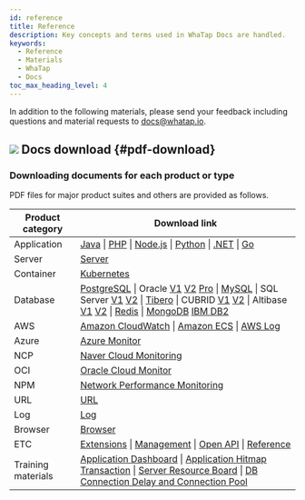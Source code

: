 ```yaml
---
id: reference
title: Reference
description: Key concepts and terms used in WhaTap Docs are handled.
keywords:
  - Reference
  - Materials
  - WhaTap
  - Docs
toc_max_heading_level: 4
---
```


In addition to the following materials, please send your feedback including questions and material requests to docs@whatap.io.


<DocCardList/>

## ![](/img/ic-pdf-download.svg) Docs download {#pdf-download}

### Downloading documents for each product or type

PDF files for major product suites and others are provided as follows.

<div class='download-pdf'>

| Product category   | Download link                                                                                                                                                                                                                                                                                                                                                                                                                                                                                                                                                                                                                                                                                                                                                                                                                                                                                                                                                                                                                                                                                                                                                                                                                                                                                                                                                                                                                                                                                                                                                                                 |
| ------------------ | --------------------------------------------------------------------------------------------------------------------------------------------------------------------------------------------------------------------------------------------------------------------------------------------------------------------------------------------------------------------------------------------------------------------------------------------------------------------------------------------------------------------------------------------------------------------------------------------------------------------------------------------------------------------------------------------------------------------------------------------------------------------------------------------------------------------------------------------------------------------------------------------------------------------------------------------------------------------------------------------------------------------------------------------------------------------------------------------------------------------------------------------------------------------------------------------------------------------------------------------------------------------------------------------------------------------------------------------------------------------------------------------------------------------------------------------------------------------------------------------------------------------------------------------------------------------------------------------- |
| Application        | [Java](https://github.com/whatap/whatap-docs/releases/download/v2.13.0%40en/whatap-apm-java-monitoring-en.pdf) \| [PHP](https://github.com/whatap/whatap-docs/releases/download/v2.13.0%40en/whatap-apm-php-monitoring-en.pdf) \| [Node.js](https://github.com/whatap/whatap-docs/releases/download/v2.13.0%40en/whatap-apm-nodejs-monitoring-en.pdf) \| [Python](https://github.com/whatap/whatap-docs/releases/download/v2.13.0%40en/whatap-apm-python-monitoring-en.pdf) \| [.NET](https://github.com/whatap/whatap-docs/releases/download/v2.13.0%40en/whatap-apm-dotnet-monitoring-en.pdf) \| [Go](https://github.com/whatap/whatap-docs/releases/download/v2.13.0%40en/whatap-apm-go-monitoring-en.pdf)                                                                                                                                                                                                                                                                                                                                                                                                                                                                                                                                                                                                                                                                                                                                                                                                                                                                                                                                 |
| Server             | [Server](https://github.com/whatap/whatap-docs/releases/download/v2.13.0%40en/whatap-server-monitoring-en.pdf)                                                                                                                                                                                                                                                                                                                                                                                                                                                                                                                                                                                                                                                                                                                                                                                                                                                                                                                                                                                                                                                                                                                                                                                                                                                                                                                                                                                                                                                                                        |
| Container          | [Kubernetes](https://github.com/whatap/whatap-docs/releases/download/v2.13.0%40en/whatap-kubernetes-monitoring-en.pdf)                                                                                                                                                                                                                                                                                                                                                                                                                                                                                                                                                                                                                                                                                                                                                                                                                                                                                                                                                                                                                                                                                                                                                                                                                                                                                                                                                                                                                                                                                |
| Database           | [PostgreSQL](https://github.com/whatap/whatap-docs/releases/download/v2.13.0%40en/whatap-db-postgresql-monitoring-en.pdf) \| Oracle [V1](https://content.whatap.io/24/07/01/003046whatap-db-oracle-monitoring-en.pdf) [V2](https://github.com/whatap/whatap-docs/releases/download/v2.13.0%40en/whatap-db-oracle-v2-monitoring-en.pdf) [Pro](https://github.com/whatap/whatap-docs/releases/download/v2.13.0%40en/whatap-db-oracle-pro-monitoring-en.pdf) \| [MySQL](https://github.com/whatap/whatap-docs/releases/download/v2.13.0%40en/whatap-db-mysql-monitoring-en.pdf) \| SQL Server [V1](https://content.whatap.io/24/11/01/003310whatap-db-mssql-monitoring-en.pdf) [V2](https://github.com/whatap/whatap-docs/releases/download/v2.13.0%40en/whatap-db-mssql-monitoring-en.pdf) \| [Tibero](https://github.com/whatap/whatap-docs/releases/download/v2.13.0%40en/whatap-db-tibero-monitoring-en.pdf) \| CUBRID [V1](https://content.whatap.io/24/09/02/042728whatap-db-cubrid-monitoring-en.pdf) [V2](https://github.com/whatap/whatap-docs/releases/download/v2.13.0%40en/whatap-db-cubrid-monitoring-en.pdf) \| Altibase [V1](https://content.whatap.io/24/08/01/044450whatap-db-altibase-monitoring-en.pdf) [V2](https://github.com/whatap/whatap-docs/releases/download/v2.13.0%40en/whatap-db-altibase-monitoring-en.pdf) \| [Redis](https://github.com/whatap/whatap-docs/releases/download/v2.13.0%40en/whatap-db-redis-monitoring-en.pdf) \| [MongoDB](https://github.com/whatap/whatap-docs/releases/download/v2.13.0%40en/whatap-db-mongodb-monitoring-en.pdf) [IBM DB2](https://github.com/whatap/whatap-docs/releases/download/v2.13.0%40en/whatap-db-db2-monitoring-en.pdf) |
| AWS                | [Amazon CloudWatch](https://github.com/whatap/whatap-docs/releases/download/v2.13.0%40en/whatap-amazon-cloudwatch-en.pdf) \| [Amazon ECS](https://github.com/whatap/whatap-docs/releases/download/v2.13.0%40en/whatap-amazon-ecs-en.pdf) \| [AWS Log](https://github.com/whatap/whatap-docs/releases/download/v2.13.0%40en/whatap-aws-log-monitoring-en.pdf)                                                                                                                                                                                                                                                                                                                                                                                                                                                                                                                                                                                                                                                                                                                                                                                                                                                                                                                                                                                                                                                                                                                                                                                                                                                          |
| Azure              | [Azure Monitor](https://github.com/whatap/whatap-docs/releases/download/v2.13.0%40en/whatap-azure-en.pdf)                                                                                                                                                                                                                                                                                                                                                                                                                                                                                                                                                                                                                                                                                                                                                                                                                                                                                                                                                                                                                                                                                                                                                                                                                                                                                                                                                                                                                                                                                             |
| NCP                | [Naver Cloud Monitoring](https://github.com/whatap/whatap-docs/releases/download/v2.13.0%40en/whatap-ncloud-en.pdf)                                                                                                                                                                                                                                                                                                                                                                                                                                                                                                                                                                                                                                                                                                                                                                                                                                                                                                                                                                                                                                                                                                                                                                                                                                                                                                                                                                                                                                                                                   |
| OCI                | [Oracle Cloud Monitor](https://github.com/whatap/whatap-docs/releases/download/v2.13.0%40en/whatap-oracle-cloud-en.pdf)                                                                                                                                                                                                                                                                                                                                                                                                                                                                                                                                                                                                                                                                                                                                                                                                                                                                                                                                                                                                                                                                                                                                                                                                                                                                                                                                                                                                                                                                               |
| NPM                | [Network Performance Monitoring](https://github.com/whatap/whatap-docs/releases/download/v2.13.0%40en/whatap-network-performance-monitoring-en.pdf)                                                                                                                                                                                                                                                                                                                                                                                                                                                                                                                                                                                                                                                                                                                                                                                                                                                                                                                                                                                                                                                                                                                                                                                                                                                                                                                                                                                                                                                   |
| URL                | [URL](https://github.com/whatap/whatap-docs/releases/download/v2.13.0%40en/whatap-url-monitoring-en.pdf)                                                                                                                                                                                                                                                                                                                                                                                                                                                                                                                                                                                                                                                                                                                                                                                                                                                                                                                                                                                                                                                                                                                                                                                                                                                                                                                                                                                                                                                                                              |
| Log                | [Log](https://github.com/whatap/whatap-docs/releases/download/v2.13.0%40en/whatap-log-monitoring-en.pdf)                                                                                                                                                                                                                                                                                                                                                                                                                                                                                                                                                                                                                                                                                                                                                                                                                                                                                                                                                                                                                                                                                                                                                                                                                                                                                                                                                                                                                                                                                              |
| Browser            | [Browser](https://github.com/whatap/whatap-docs/releases/download/v2.13.0%40en/whatap-browser-monitoring-en.pdf)                                                                                                                                                                                                                                                                                                                                                                                                                                                                                                                                                                                                                                                                                                                                                                                                                                                                                                                                                                                                                                                                                                                                                                                                                                                                                                                                                                                                                                                                                      |
| ETC                | [Extensions](https://github.com/whatap/whatap-docs/releases/download/v2.13.0%40en/whatap-extensions.pdf) \| [Management](https://github.com/whatap/whatap-docs/releases/download/v2.13.0%40en/whatap-manage.pdf) \| [Open API](https://content.whatap.io/24/08/01/044452whatap-open-api.pdf) \| [Reference](https://github.com/whatap/whatap-docs/releases/download/v2.13.0%40en/whatap-reference.pdf)                                                                                                                                                                                                                                                                                                                                                                                                                                                                                                                                                                                                                                                                                                                                                                                                                                                                                                                                                                                                                                                                                                                                                                                                       |
| Training materials | [Application Dashboard](https://content.whatap.io/24/02/01/052908whatap-best-practice-guides-about-apm-dashboard.pdf) \| [Application Hitmap Transaction](https://content.whatap.io/24/02/01/052909whatap-best-practice-guides-about-apm-hitmap-class.pdf) \| [Server Resource Board](https://content.whatap.io/24/02/01/052909whatap-best-practice-guides-about-server-dashboard.pdf) \| [DB Connection Delay and Connection Pool](https://content.whatap.io/24/02/01/052909whatap-best-practice-guides-about-apm-dbc.pdf)                                                                                                                                                                                                                                                                                                                                                                                                                                                                                                                                                                                                                                                                                                                                                                                                                                                                                                                                                                                                                                                                   |

</div>